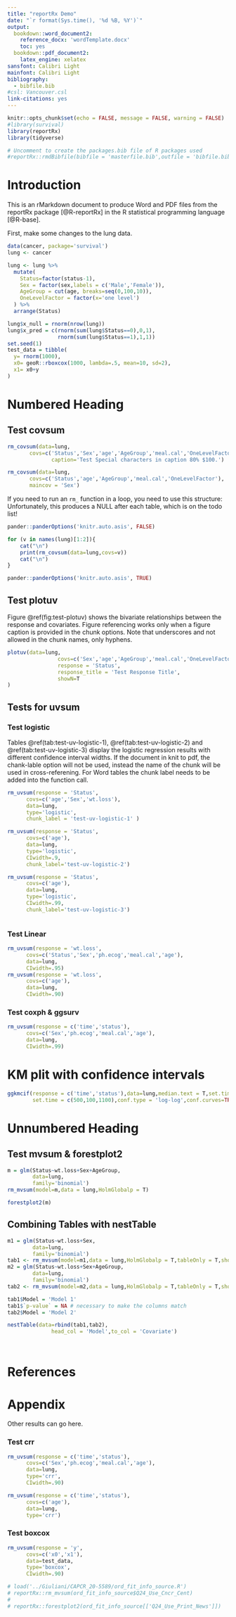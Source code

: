 ```yaml
---
title: "reportRx Demo"
date: "`r format(Sys.time(), '%d %B, %Y')`"
output:
  bookdown::word_document2:
    reference_docx: 'wordTemplate.docx'
    toc: yes
  bookdown::pdf_document2:
    latex_engine: xelatex
sansfont: Calibri Light
mainfont: Calibri Light
bibliography:
  - bibfile.bib
#csl: Vancouver.csl
link-citations: yes
---
```



```r
knitr::opts_chunk$set(echo = FALSE, message = FALSE, warning = FALSE)
#library(survival)
library(reportRx)
library(tidyverse)

# Uncomment to create the packages.bib file of R packages used
#reportRx::rmdBibfile(bibfile = 'masterfile.bib',outfile = 'bibfile.bib')

```


\newpage
# Introduction {-}

This is an rMarkdown document to produce Word and PDF files from the reportRx package [@R-reportRx] in the R statistical programming language [@R-base]. 

First, make some changes to the lung data.

```r
data(cancer, package='survival')
lung <- cancer

lung <- lung %>%
  mutate(
    Status=factor(status-1),
    Sex = factor(sex,labels = c('Male','Female')),
    AgeGroup = cut(age, breaks=seq(0,100,10)),
    OneLevelFactor = factor(x='one level')
  ) %>%
  arrange(Status)

lung$x_null = rnorm(nrow(lung))
lung$x_pred = c(rnorm(sum(lung$Status==0),0,1),
                rnorm(sum(lung$Status==1),1,1))
set.seed(1)
test_data = tibble(
  y= rnorm(1000),
  x0= geoR::rboxcox(1000, lambda=.5, mean=10, sd=2),
  x1= x0+y
)
```

# Numbered Heading

## Test covsum

```r
rm_covsum(data=lung,
       covs=c('Status','Sex','age','AgeGroup','meal.cal','OneLevelFactor'),
              caption='Test Special characters in caption 80% $100.')

```

```r
rm_covsum(data=lung,
       covs=c('Status','age','AgeGroup','meal.cal','OneLevelFactor'),
       maincov = 'Sex')
```


If you need to run an `rm_` function in a loop, you need to use this structure: Unfortunately, this produces a NULL after each table, which is on the todo list!

```r

pander::panderOptions('knitr.auto.asis', FALSE)

for (v in names(lung)[1:2]){
    cat("\n")
    print(rm_covsum(data=lung,covs=v))
    cat("\n")
}

pander::panderOptions('knitr.auto.asis', TRUE)
```

## Test plotuv

Figure \@ref(fig:test-plotuv) shows the bivariate relationships between the response and covariates. Figure referencing works only when a figure caption is provided in the chunk options. Note that underscores and not allowed in the chunk names, only hyphens.

```r
plotuv(data=lung,
                covs=c('Sex','age','AgeGroup','meal.cal','OneLevelFactor'),
                response = 'Status',
                response_title = 'Test Response Title',
                showN=T
)
```

## Tests for uvsum

### Test logistic

Tables \@ref(tab:test-uv-logistic-1), \@ref(tab:test-uv-logistic-2) and \@ref(tab:test-uv-logistic-3) display the logistic regression results with different confidence interval widths. If the document in knit to pdf, the chank-lable option will not be used, instead the name of the chunk will be used in cross-referening. For Word tables the chunk label needs to be added into the function call.

```r
rm_uvsum(response = 'Status',
      covs=c('age','Sex','wt.loss'),
      data=lung,
      type='logistic',
      chunk_label = 'test-uv-logistic-1' )


```

```r
rm_uvsum(response = 'Status',
      covs=c('age'),
      data=lung,
      type='logistic',
      CIwidth=.9,
      chunk_label='test-uv-logistic-2')
```

```r
rm_uvsum(response = 'Status',
      covs=c('age'),
      data=lung,
      type='logistic',
      CIwidth=.99,
      chunk_label='test-uv-logistic-3')



```

### Test Linear
```r
rm_uvsum(response = 'wt.loss',
      covs=c('Status','Sex','ph.ecog','meal.cal','age'),
      data=lung,
      CIwidth=.95)
rm_uvsum(response = 'wt.loss',
      covs=c('age'),
      data=lung,
      CIwidth=.90)

```

### Test coxph & ggsurv
```r
rm_uvsum(response = c('time','status'),
      covs=c('Sex','ph.ecog','meal.cal','age'),
      data=lung,
      CIwidth=.99)

```

\newpage

# KM plit with confidence intervals
```r
ggkmcif(response = c('time','status'),data=lung,median.text = T,set.time.text = 'Y OS',
        set.time = c(500,100,1100),conf.type = 'log-log',conf.curves=TRUE)

```

\newpage

# Unnumbered Heading {-}
## Test mvsum & forestplot2

```r
m = glm(Status~wt.loss+Sex+AgeGroup,
        data=lung,
        family='binomial')
rm_mvsum(model=m,data = lung,HolmGlobalp = T)
```

\newpage

```r
forestplot2(m)
```

\newpage
## Combining Tables with nestTable

```r
m1 = glm(Status~wt.loss+Sex,
        data=lung,
        family='binomial')
tab1 <- rm_mvsum(model=m1,data = lung,HolmGlobalp = T,tableOnly = T,showN=T)
m2 = glm(Status~wt.loss+Sex+AgeGroup,
        data=lung,
        family='binomial')
tab2 <- rm_mvsum(model=m2,data = lung,HolmGlobalp = T,tableOnly = T,showN = T)

tab1$Model = 'Model 1'
tab1$`p-value` = NA # necessary to make the columns match
tab2$Model = 'Model 2'

nestTable(data=rbind(tab1,tab2),
              head_col = 'Model',to_col = 'Covariate')




```

\newpage

# References

<!-- NOTE: This is a comment and will not appear in the final document -->

<div id="refs"></div> <!-- This is only necessary if you need something after the Reference section -->

\newpage

# Appendix

Other results can go here.

### Test crr
```r
rm_uvsum(response = c('time','status'),
      covs=c('Sex','ph.ecog','meal.cal','age'),
      data=lung,
      type='crr',
      CIwidth=.90)

rm_uvsum(response = c('time','status'),
      covs=c('age'),
      data=lung,
      type='crr')

```

### Test boxcox
```r
rm_uvsum(response = 'y',
      covs=c('x0','x1'),
      data=test_data,
      type='boxcox',
      CIwidth=.90)
```


```r
# load('../Giuliani/CAPCR_20-5589/ord_fit_info_source.R')
# reportRx::rm_mvsum(ord_fit_info_source$Q24_Use_Cncr_Cent)
# 
# reportRx::forestplot2(ord_fit_info_source[['Q24_Use_Print_News']])

```

